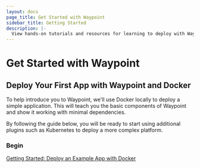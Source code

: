 ```yaml
---
layout: docs
page_title: Get Started with Waypoint
sidebar_title: Getting Started
description: |-
  View hands-on tutorials and resources for learning to deploy with Waypoint.
---
```


# Get Started with Waypoint

## Deploy Your First App with Waypoint and Docker

To help introduce you to Waypoint, we'll use Docker locally to deploy a simple
application. This will teach you the basic components of Waypoint and show it working with
minimal dependencies.

By following the guide below, you will be ready to start using additional plugins
such as Kubernetes to deploy a more complex platform.

### Begin

[Getting Started: Deploy an Example App with Docker](/docs/getting-started/docker-example-app/install-prereqs)
